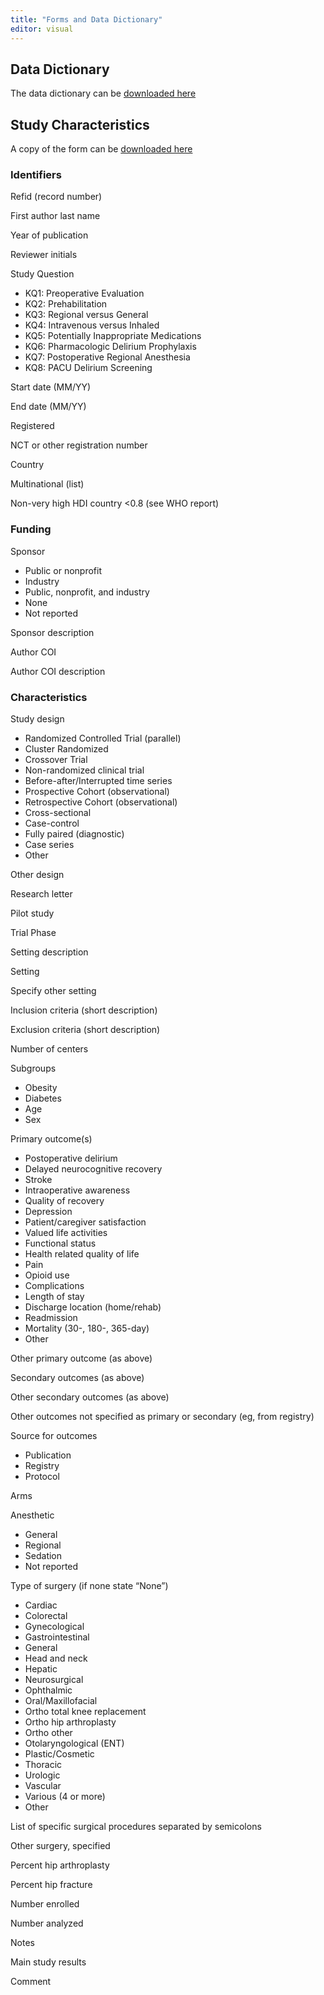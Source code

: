 ```yaml
---
title: "Forms and Data Dictionary"
editor: visual
---
```


## Data Dictionary

The data dictionary can be [downloaded here](data/data_dictionary_2022-11-16.xlsx)

## Study Characteristics 

A copy of the form can be [downloaded here](data/study_characteristics_form.pdf) 

### Identifiers

Refid (record number)

First author last name

Year of publication

Reviewer initials

Study Question

- KQ1: Preoperative Evaluation <br/>
- KQ2: Prehabilitation
- KQ3: Regional versus General
- KQ4: Intravenous versus Inhaled
- KQ5: Potentially Inappropriate Medications
- KQ6: Pharmacologic Delirium Prophylaxis
- KQ7: Postoperative Regional Anesthesia
- KQ8: PACU Delirium Screening

Start date (MM/YY)

End date (MM/YY)

Registered

NCT or other registration number

Country

Multinational (list)

Non-very high HDI country <0.8 (see WHO report)

### Funding

Sponsor

-   Public or nonprofit<br/>
-   Industry
-   Public, nonprofit, and industry
-   None
-   Not reported

Sponsor description

Author COI

Author COI description

### Characteristics

Study design

-   Randomized Controlled Trial (parallel)<br/>
-   Cluster Randomized
-   Crossover Trial
-   Non-randomized clinical trial
-   Before-after/Interrupted time series
-   Prospective Cohort (observational)
-   Retrospective Cohort (observational)
-   Cross-sectional
-   Case-control
-   Fully paired (diagnostic)
-   Case series
-   Other

Other design

Research letter

Pilot study

Trial Phase

Setting description

Setting

Specify other setting

Inclusion criteria (short description)

Exclusion criteria (short description)

Number of centers

Subgroups

- Obesity<br/>
- Diabetes
- Age
- Sex

Primary outcome(s)

- Postoperative delirium<br/>
- Delayed neurocognitive recovery
- Stroke
- Intraoperative awareness
- Quality of recovery
- Depression
- Patient/caregiver satisfaction
- Valued life activities
- Functional status
- Health related quality of life
- Pain
- Opioid use
- Complications
- Length of stay
- Discharge location (home/rehab)
- Readmission
- Mortality (30-, 180-, 365-day)
- Other

Other primary outcome (as above)

Secondary outcomes (as above)

Other secondary outcomes (as above)

Other outcomes not specified as primary or secondary (eg, from registry)

Source for outcomes

- Publication<br/>
- Registry
- Protocol

Arms

Anesthetic

- General<br/>
- Regional
- Sedation
- Not reported


Type of surgery (if none state "None")

- Cardiac <br/>
- Colorectal
- Gynecological
- Gastrointestinal
- General
- Head and neck
- Hepatic
- Neurosurgical
- Ophthalmic
- Oral/Maxillofacial
- Ortho total knee replacement
- Ortho hip arthroplasty
- Ortho other
- Otolaryngological (ENT)
- Plastic/Cosmetic
- Thoracic
- Urologic
- Vascular
- Various (4 or more)
- Other

List of specific surgical procedures separated by semicolons

Other surgery, specified

Percent hip arthroplasty

Percent hip fracture

Number enrolled

Number analyzed

Notes

Main study results

Comment
